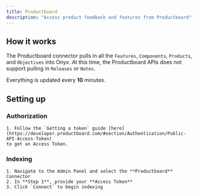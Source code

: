 ```yaml
---
title: Productboard
description: "Access product feedback and features from Productboard"
---
```


## How it works

The Productboard connector pulls in all the `Features`, `Components`, `Products`,
and `Objectives` into Onyx. At this time, the Productboard APIs does not
support pulling in `Releases` or `Notes`.

Everything is updated every **10** minutes.

## Setting up

### Authorization

    1. Follow the `Getting a token` guide [here](https://developer.productboard.com/#section/Authentication/Public-API-Access-Token)
    to get an Access Token.

### Indexing

    1. Navigate to the Admin Panel and select the **Productboard** Connector
    2. In **Step 1**, provide your **Access Token**
    3. Click `Connect` to begin indexing
